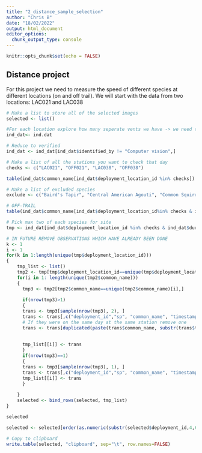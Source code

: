 ```yaml
---
title: "2_distance_sample_selection"
author: "Chris B"
date: "18/02/2022"
output: html_document
editor_options: 
  chunk_output_type: console
---
```


```r
knitr::opts_chunk$set(echo = FALSE)
```

## Distance project
For this project we need to measure the speed of different species at different locations (on and off trail). We will start with the data from two locations: LAC021 and LAC038

```r

# Make a list to store all of the selected images
selected <- list()

#For each location explore how many seperate vents we have -> we need to subset to independent data
ind_dat<- ind.dat

# Reduce to verified
ind_dat <- ind_dat[ind_dat$identified_by != "Computer vision",]

# Make a list of all the stations you want to check that day
checks <- c("LAC021", "OFF021", "LAC038", "OFF038")

table(ind_dat$common_name[ind_dat$deployment_location_id %in% checks])

# Make a list of excluded species
exclude <- c("Baird's Tapir", "Central American Agouti", "Common Squirrel Monkey", "Southern Amazon Red Squirrel", "Spix's Guan")

# OFF-TRAIL
table(ind_dat$common_name[ind_dat$deployment_location_id%in% checks & ind_dat$duration>1 & ind_dat$species!="sapiens" & ind_dat$genus!="" & !(ind_dat$species== "" & ind_dat$genus!="Dasypus") & !(ind_dat$common_name %in% exclude)])

# Pick max two of each species for site
tmp <- ind_dat[ind_dat$deployment_location_id %in% checks & ind_dat$duration>1 & ind_dat$species!="sapiens" & ind_dat$genus!="" & !(ind_dat$species== "" & ind_dat$genus!="Dasypus") & !(ind_dat$common_name %in% exclude),]

# IN FUTURE REMOVE OBSERVATIONS WHICH HAVE ALREADY BEEN DONE
k <- 1
i <- 1
for(k in 1:length(unique(tmp$deployment_location_id)))
{
    tmp_list <- list()
    tmp2 <- tmp[tmp$deployment_location_id==unique(tmp$deployment_location_id)[k],]
    for(i in 1: length(unique(tmp2$common_name)))
    {
      tmp3 <- tmp2[tmp2$common_name==unique(tmp2$common_name)[i],]
      
      if(nrow(tmp3)>1)
      {
      trans <- tmp3[sample(nrow(tmp3), 2), ]
      trans <- trans[,c("deployment_id","sp", "common_name", "timestamp")]
      # If they were on the same day at the same station remove one
      trans <- trans[duplicated(paste(trans$common_name, substr(trans$timestamp,1,10)))==F,]
      
      
      tmp_list[[i]] <- trans
      }
      if(nrow(tmp3)==1)
      {
      trans <- tmp3[sample(nrow(tmp3), 1), ]
      trans <- trans[,c("deployment_id","sp", "common_name", "timestamp")]
      tmp_list[[i]] <- trans
      }
      
    }
    selected <- bind_rows(selected, tmp_list)
}

selected

selected <- selected[order(as.numeric(substr(selected$deployment_id,4,6))),]

# Copy to clipboard
write.table(selected, "clipboard", sep="\t", row.names=FALSE)

```

